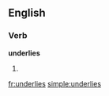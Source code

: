 ==English==

===Verb===
'''underlies'''

# {{third-person singular of|underlie}}

[[fr:underlies]]
[[simple:underlies]]